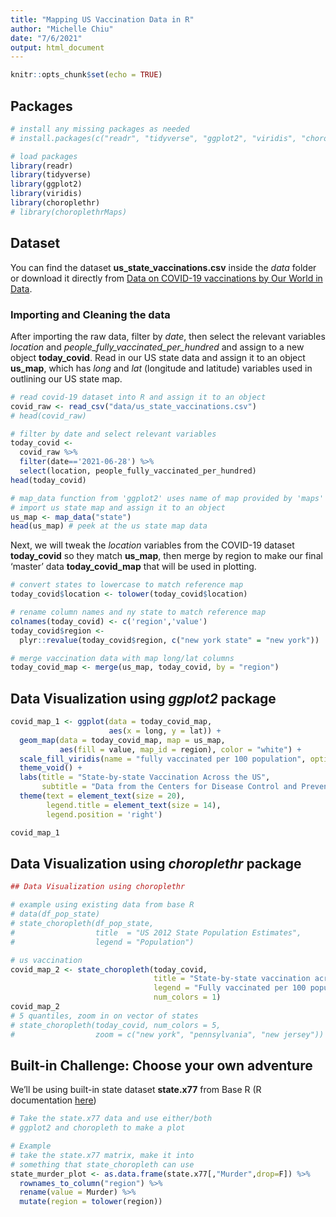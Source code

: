 ```yaml
---
title: "Mapping US Vaccination Data in R"
author: "Michelle Chiu"
date: "7/6/2021"
output: html_document
---
```


```r
knitr::opts_chunk$set(echo = TRUE)
```

## Packages

```r
# install any missing packages as needed
# install.packages(c("readr", "tidyverse", "ggplot2", "viridis", "choroplethr"))

# load packages
library(readr)
library(tidyverse)
library(ggplot2)
library(viridis)
library(choroplethr)
# library(choroplethrMaps)
```

## Dataset

You can find the dataset **us_state_vaccinations.csv** inside the _data_ folder or download it directly from [Data on COVID-19 vaccinations by Our World in Data](https://github.com/owid/covid-19-data).

### Importing and Cleaning the data

After importing the raw data, filter by _date_, then select the relevant variables _location_ and _people_fully_vaccinated_per_hundred_ and assign to a new object **today_covid**.
Read in our US state data and assign it to an object **us_map**, which has _long_ and _lat_ (longitude and latitude) variables used in outlining our US state map.

```r
# read covid-19 dataset into R and assign it to an object
covid_raw <- read_csv("data/us_state_vaccinations.csv")
# head(covid_raw)

# filter by date and select relevant variables
today_covid <- 
  covid_raw %>% 
  filter(date=='2021-06-28') %>% 
  select(location, people_fully_vaccinated_per_hundred)
head(today_covid)

# map_data function from 'ggplot2' uses name of map provided by 'maps' package
# import us state map and assign it to an object
us_map <- map_data("state")
head(us_map) # peek at the us state map data
```

Next, we will tweak the _location_ variables from the COVID-19 dataset **today_covid** so they match **us_map**, then merge by region to make our final 'master' data **today_covid_map** that will be used in plotting.

```r
# convert states to lowercase to match reference map
today_covid$location <- tolower(today_covid$location)

# rename column names and ny state to match reference map
colnames(today_covid) <- c('region','value')
today_covid$region <- 
  plyr::revalue(today_covid$region, c("new york state" = "new york"))

# merge vaccination data with map long/lat columns
today_covid_map <- merge(us_map, today_covid, by = "region")
```

## Data Visualization using _ggplot2_ package

```r
covid_map_1 <- ggplot(data = today_covid_map, 
                      aes(x = long, y = lat)) + 
  geom_map(data = today_covid_map, map = us_map, 
           aes(fill = value, map_id = region), color = "white") +
  scale_fill_viridis(name = "fully vaccinated per 100 population", option = "D") +
  theme_void() +
  labs(title = "State-by-state Vaccination Across the US",
       subtitle = "Data from the Centers for Disease Control and Prevention (June 28th, 2021)") +
  theme(text = element_text(size = 20),
        legend.title = element_text(size = 14),
        legend.position = 'right')

covid_map_1
```

## Data Visualization using _choroplethr_ package

```r
## Data Visualization using choroplethr

# example using existing data from base R
# data(df_pop_state)
# state_choropleth(df_pop_state,
#                  title  = "US 2012 State Population Estimates", 
#                  legend = "Population")

# us vaccination
covid_map_2 <- state_choropleth(today_covid,
                                title = "State-by-state vaccination across the US",
                                legend = "Fully vaccinated per 100 population",
                                num_colors = 1)
covid_map_2
# 5 quantiles, zoom in on vector of states
# state_choropleth(today_covid, num_colors = 5,
#                  zoom = c("new york", "pennsylvania", "new jersey"))
```

## Built-in Challenge: Choose your own adventure
We'll be using built-in state dataset **state.x77** from Base R (R documentation [here](https://www.rdocumentation.org/packages/datasets/versions/3.6.2/topics/state))
```r
# Take the state.x77 data and use either/both 
# ggplot2 and choropleth to make a plot

# Example
# take the state.x77 matrix, make it into
# something that state_choropleth can use
state_murder_plot <- as.data.frame(state.x77[,"Murder",drop=F]) %>%
  rownames_to_column("region") %>%
  rename(value = Murder) %>%
  mutate(region = tolower(region))


```